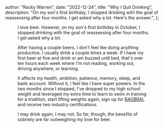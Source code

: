 
  author: "Rocky Warren",
  date: "2022-12-24",
  title: "Why I Quit Drinking",
  description:
    "On my son's first birthday, I stopped drinking with the goal of reassessing after four months. I get asked why a lot. Here's the answer.",
};


<Figure alt="Glass of beer." src={beer} />

I love beer. However, on my son's first birthday in October, I stopped drinking with the goal of reassessing after four months. I get asked why a lot.

After having a couple beers, I don't feel like doing anything productive. I usually drink a couple times a week. If I have my first beer at five and drink or am buzzed until bed, that's over ten hours each week where I'm not reading, working out, driving anywhere, or learning.

It affects my health, ambition, patience, memory, sleep, and bank account. Without it, I feel like I have super powers. In the two months since I stopped, I've dropped to my high school weight and leveraged my extra time to learn to swim in training for a triathlon, start lifting weights again, sign up for [RAGBRAI](https://ragbrai.com/), and receive two industry certifications.

I may drink again, I may not. So far, though, the benefits of sobriety are far outweighing my love for beer.
